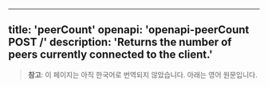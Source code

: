 <!-- AUTO-GENERATED-CONTENT:START (ENGLISH-COPY) -->
---
title: 'peerCount'
openapi: 'openapi-peerCount POST /'
description: 'Returns the number of peers currently connected to the client.'
---

> **참고**: 이 페이지는 아직 한국어로 번역되지 않았습니다. 아래는 영어 원문입니다.
